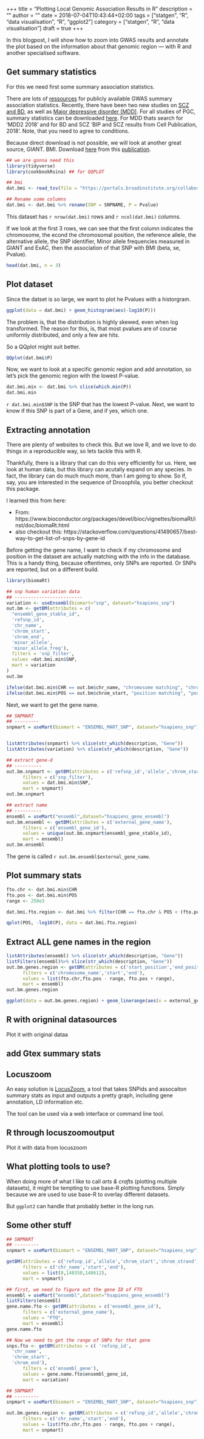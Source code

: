+++
title = "Plotting Local Genomic Association Results in R"
description = ""
author = ""
date = 2018-07-04T10:43:44+02:00
tags = ["statgen", "R", "data visualisation", "R", "ggplot2"]
category = ["statgen", "R", "data visualisation"]
draft = true
+++

<!-- what will I do? -->

In this blogpost, I will show how to zoom into GWAS results and annotate the plot based on the information about that genomic region --- with R and another specialised software.

<!-- reasoning: why do we need a locus zoom plot -->



<!-- data -->
## Get summary statistics

For this we need first some summary association statistics. 

There are lots of [ressources](https://github.com/sinarueeger/statistical-genetics-resources/blob/master/statgen-data.md#gwas-summary-statistic-results) for publicly available GWAS summary association statistics. Recently, there have been two new studies on [SCZ and BD](https://www.sciencedirect.com/science/article/pii/S0092867418306585?via%3Dihub), as well as [Major depressive disorder (MDD)](https://www.nature.com/articles/s41588-018-0090-3). For all studies of PGC, summary statistics can be downloaded [here](https://www.med.unc.edu/pgc/results-and-downloads/downloads). For MDD thats search for 'MDD2 2018' and  for BD and SCZ 'BIP and SCZ results from Cell Publication, 2018'. Note, that you need to agree to conditions. 

Because direct download is not possible, we will look at another great source, GIANT. BMI. Download [here](https://portals.broadinstitute.org/collaboration/giant/index.php/GIANT_consortium_data_files#GWAMA_Age-.2FSex-Stratified_2015_BMI_and_WHR) from this [publication](https://www.biorxiv.org/content/early/2018/03/22/274654).

```r
## we are gonna need this
library(tidyverse)
library(cookbookRsina) ## for QQPLOT

```

```r

## bmi
dat.bmi <- read_tsv(file = "https://portals.broadinstitute.org/collaboration/giant/images/2/21/BMI_All_ancestry.fmt.gzip")

## Rename some columns
dat.bmi <- dat.bmi %>% rename(SNP = SNPNAME, P = Pvalue)

```

This dataset has `r nrow(dat.bmi)` rows and `r ncol(dat.bmi)` columns.

If we look at the first 3 rows, we can see that the first column indicates the chromosome, the econd the chromosomal position, the reference allele, the alternative allele, the SNP identifier, Minor allele frequencies measured in GIANT and ExAC, then the association of that SNP with BMI (beta, se, Pvalue). 

```r
head(dat.bmi, n = 3)
```

## Plot dataset

Since the datset is so large, we want to plot he Pvalues with a historgram. 

```r
ggplot(data = dat.bmi) + geom_histogram(aes(-log10(P)))

```
The problem is, that the distribution is highly skewed, even when log transformed. The reason for this, is, that most pvalues are of course uniformly distributed, and only a few are hits. 

So a QQplot might suit better. 

```r
QQplot(dat.bmi$P)

```

Now, we want to look at a specific genomic region and add annotation, so let's pick the genomic region with the lowest P-value.

```r
dat.bmi.min <- dat.bmi %>% slice(which.min(P))
dat.bmi.min
```

`r dat.bmi.min$SNP` is the SNP that has the lowest P-value. Next, we want to know if this SNP is part of a Gene, and if yes, which one. 

## Extracting annotation

There are plenty of websites to check this. But we love R, and we love to do things in a reproducible way, so lets tackle this with R. 

Thankfully, there is a library that can do this very efficiently for us. Here, we look at human data, but this library can acutally expand on any species. In fact, the library can do much much more, than I am going to show. So if, say, you are interested in the sequence of Drosophila, you better checkout this package. 

I learned this from here: 

- From: https://www.bioconductor.org/packages/devel/bioc/vignettes/biomaRt/inst/doc/biomaRt.html
- also checkout this: https://stackoverflow.com/questions/41490657/best-way-to-get-list-of-snps-by-gene-id

Before getting the gene name, I want to check if my chromosome and position in the dataset are actually matching with the info in the database. This is a handy thing, because oftentimes, only SNPs are reported. Or SNPs are reported, but on a different build. 


```r

library(biomaRt)

## snp human variation data
## -------------------------
variation <- useEnsembl(biomart="snp", dataset="hsapiens_snp")
out.bm <- getBM(attributes = c(
  "ensembl_gene_stable_id",
  'refsnp_id',
  'chr_name',
  'chrom_start',
  'chrom_end',
  'minor_allele',
  'minor_allele_freq'),
  filters = 'snp_filter',
  values =dat.bmi.min$SNP,
  mart = variation
)
out.bm

ifelse(dat.bmi.min$CHR == out.bm$chr_name, "chromosome matching", "chromosome is not matching")
ifelse(dat.bmi.min$POS == out.bm$chrom_start, "position matching", "position is not matching")

```

Next, we want to get the gene name. 

```r

## SNPMART
## ---------
snpmart = useMart(biomart = "ENSEMBL_MART_SNP", dataset="hsapiens_snp")


listAttributes(snpmart) %>% slice(str_which(description, "Gene")) 
listAttributes(variation) %>% slice(str_which(description, "Gene")) 

## extract gene-d
## ----------
out.bm.snpmart <- getBM(attributes = c('refsnp_id','allele','chrom_start','chrom_strand', 'chr_name', 'phenotype_description', 'ensembl_gene_stable_id','associated_gene'), 
      filters = c('snp_filter'), 
      values = dat.bmi.min$SNP, 
      mart = snpmart)
out.bm.snpmart

## extract name
## ----------
ensembl = useMart("ensembl",dataset="hsapiens_gene_ensembl")
out.bm.ensembl <- getBM(attributes = c('external_gene_name'), 
      filters = c('ensembl_gene_id'),
      values = unique(out.bm.snpmart$ensembl_gene_stable_id), 
      mart = ensembl)
out.bm.ensembl


```

The gene is called `r out.bm.ensembl$external_gene_name`. 


## Plot summary stats
```r

fto.chr <- dat.bmi.min$CHR
fto.pos <- dat.bmi.min$POS
range <- 250e3

dat.bmi.fto.region <- dat.bmi %>% filter(CHR == fto.chr & POS < (fto.pos + range) & POS > (fto.pos - range))

```


```r

qplot(POS, -log10(P), data = dat.bmi.fto.region)

```


## Extract ALL gene names in the region
```r

listAttributes(ensembl) %>% slice(str_which(description, "Gene")) 
listFilters(ensembl)%>% slice(str_which(description, "Gene")) 
out.bm.genes.region <- getBM(attributes = c('start_position','end_position','ensembl_gene_id','external_gene_name'), 
      filters = c('chromosome_name','start','end'), 
      values = list(fto.chr,fto.pos - range, fto.pos + range), 
      mart = ensembl)
out.bm.genes.region

```


```r

ggplot(data = out.bm.genes.region) + geom_linerange(aes(x = external_gene_name, ymin = start_position, ymax = end_position)) + coord_flip()

```


<!-- GWAS + biomart info -->
## R with origninal datasources

Plot it with original dataa 


## add Gtex summary stats




<!-- locuszoom -->
## Locuszoom

An easy solution is [LocusZoom](http://locuszoom.org/), a tool that takes SNPids and assocaiton summary stats as input and outputs a pretty graph, including gene annotation, LD information etc. 

The tool can be used via a web interface or command line tool. 


<!-- R + locuszoom -->
## R through locuszoomoutput

Plot it with data from locuszoom


<!-- tooling -->

## What plotting tools to use?

When doing more of what I like to call *arts & crafts* (plotting multiple datasets), it might be tempting to use base-R plotting functions. Simply because we are used to use base-R to overlay different datasets. 

But `ggplot2` can handle that probably better in the long run. 


<!-- other stuff -->

## Some other stuff



```r



## SNPMART
## ---------
snpmart = useMart(biomart = "ENSEMBL_MART_SNP", dataset="hsapiens_snp")

getBM(attributes = c('refsnp_id','allele','chrom_start','chrom_strand'), 
      filters = c('chr_name','start','end'), 
      values = list(8,148350,148612), 
      mart = snpmart)

```




```r

## first, we need to figure out the gene ID of FTO
ensembl = useMart("ensembl",dataset="hsapiens_gene_ensembl")
listFilters(ensembl)
gene.name.fto <- getBM(attributes = c('ensembl_gene_id'), 
      filters = c('external_gene_name'),
      values = "FTO", 
      mart = ensembl)
gene.name.fto

## Now we need to get the range of SNPs for that gene
snps.fto <- getBM(attributes = c( 'refsnp_id',
  'chr_name',
  'chrom_start',
  'chrom_end'), 
      filters = c('ensembl_gene'),
      values = gene.name.fto$ensembl_gene_id, 
      mart = variation)


```

```r

## SNPMART
## ---------
snpmart = useMart(biomart = "ENSEMBL_MART_SNP", dataset="hsapiens_snp")

out.bm.genes.region <- getBM(attributes = c('refsnp_id','allele','chrom_start','chrom_strand','ensembl_gene_stable_id'), 
      filters = c('chr_name','start','end'), 
      values = list(fto.chr,fto.pos - range, fto.pos + range), 
      mart = snpmart)

```
